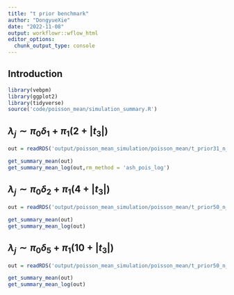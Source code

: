 ```yaml
---
title: "t prior benchmark"
author: "DongyueXie"
date: "2022-11-08"
output: workflowr::wflow_html
editor_options:
  chunk_output_type: console
---
```


## Introduction

```r
library(vebpm)
library(ggplot2)
library(tidyverse)
source('code/poisson_mean/simulation_summary.R')
```

## $\lambda_j \sim \pi_0\delta_1 + \pi_1(2+|t_3|)$

```r
out = readRDS('output/poisson_mean_simulation/poisson_mean/t_prior31_n_1000_df_3_delta_1.rds')
```

```r
get_summary_mean(out)
get_summary_mean_log(out,rm_method = 'ash_pois_log')
```

## $\lambda_j \sim \pi_0\delta_2 + \pi_1(4+|t_3|)$

```r
out = readRDS('output/poisson_mean_simulation/poisson_mean/t_prior50_n_1000_df_3_delta_2.rds')
```

```r
get_summary_mean(out)
get_summary_mean_log(out)
```


## $\lambda_j \sim \pi_0\delta_5 + \pi_1(10+|t_3|)$

```r
out = readRDS('output/poisson_mean_simulation/poisson_mean/t_prior50_n_1000_df_3_delta_5.rds')
```

```r
get_summary_mean(out)
get_summary_mean_log(out)
```
